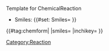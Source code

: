 <noinclude>Template for ChemicalReaction</noinclude>
‎<includeonly>
* Smiles: {{#set: Smiles={{{smiles}}} }} {{{smiles}}}
{{#tag:chemform|
{{{molOrRxn}}}
|smiles={{{smiles}}}
|inchikey={{{inchikey}}}
}}
{{DISPLAYTITLE:{{{smiles}}} }}
[[Category:Reaction]]
‎<includeonly>
